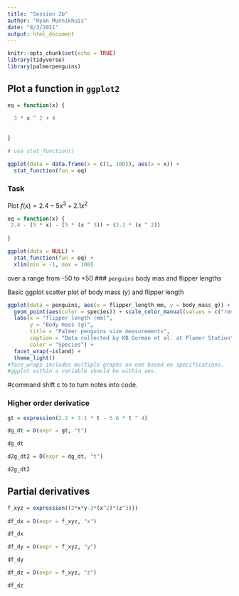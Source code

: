 ```yaml
---
title: "Session 2b"
author: "Ryan Munnikhuis"
date: "8/3/2021"
output: html_document
---
```


```r
knitr::opts_chunk$set(echo = TRUE)
library(tidyverse)
library(palmerpenguins)
```

## Plot a function in `ggplot2`

```r
eq = function(x) {
  
  3 * x ^ 2 + 4 
  
  
}

# use stat_function()

ggplot(data = data.frame(x = c(1, 100)), aes(x = x)) + 
  stat_function(fun = eq)


```

### Task 

Plot $f(x)= 2.4-5x^3+2.1x^2$

```r
eq = function(x) {
 2.4 - (5 * x) - (5 * (x ^ 3)) + (2.1 * (x ^ 2))  
  
}

ggplot(data = NULL) +
  stat_function(fun = eq) +
  xlim(min = -1, max = 100)

```

over a range from -50 to +50
### `penguins` body mas and flipper lengths

Basic ggplot scatter plot of body mass (y) and flipper length

```r
ggplot(data = penguins, aes(x = flipper_length_mm, y = body_mass_g)) +
  geom_point(aes(color = species)) + scale_color_manual(values = c("red", "purple", "cyan")) +
  labs(x = "flipper length (mm)",
       y = "Body mass (g)",
       title = "Palmer penguins size measurements",
       caption = "Data collected by KB Gorman et al. at Plamer Station",
       color = "Species") + 
  facet_wrap(~island) +
  theme_light()
#face_wraps includes multiple graphs on one based on specifications. 
#ggplot within a variable should be within aes. 
```
#command shift c to to turn notes into code. 

### Higher order derivatice
```r
gt = expression(2.2 + 3.1 * t - 5.6 * t ^ 4)

dg_dt = D(expr = gt, "t")

dg_dt
```
```r
d2g_dt2 = D(expr = dg_dt, "t")

d2g_dt2
```
## Partial derivatives 
```r

f_xyz = expression((2*x*y-3*(x^2)*(z^3)))
                   
df_dx = D(expr = f_xyz, "x")

df_dx

df_dy = D(expr = f_xyz, "y")

df_dy

df_dz = D(expr = f_xyz, "z")

df_dz

```

